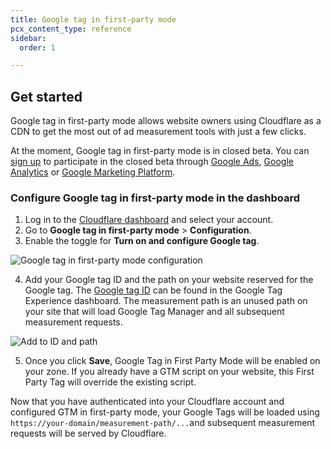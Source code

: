 ```yaml
---
title: Google tag in first-party mode
pcx_content_type: reference
sidebar:
  order: 1

---
```


## Get started

Google tag in first-party mode allows website owners using Cloudflare as a CDN to get the most out of ad measurement tools with just a few clicks.

At the moment, Google tag in first-party mode is in closed beta. You can [sign up](https://docs.google.com/forms/d/e/1FAIpQLSdOx5gL9HhSKH2eJ_LpaiCMAMnV6zPUy4-BrkA6ndc3AUNuCQ/viewform) to participate in the closed beta through [Google Ads](http://ads.google.com), [Google Analytics](http://analytics.google.com) or [Google Marketing Platform](https://marketingplatform.google.com/).

### Configure Google tag in first-party mode in the dashboard

1. Log in to the [Cloudflare dashboard](https://dash.cloudflare.com/login) and select your account.
2. Go to **Google tag in first-party mode** > **Configuration**.
3. Enable the toggle for **Turn on and configure Google tag**. 

![Google tag in first-party mode configuration](~/assets/images/google-tag-first-party-mode/google-tag-configuration.png)

4. Add your Google tag ID and the path on your website reserved for the Google tag. 
The [Google tag ID](https://support.google.com/analytics/answer/9539598?hl=en) can be found in the Google Tag Experience dashboard. The measurement path is an unused path on your site that will load Google Tag Manager and all subsequent measurement requests.  

![Add to ID and path](~/assets/images/google-tag-first-party-mode/google-tag-id-path.png)

5. Once you click **Save**, Google Tag in First Party Mode will be enabled on your zone. If you already have a GTM script on your website, this First Party Tag will override the existing script.

Now that you have authenticated into your Cloudflare account and configured GTM in first-party mode, your Google Tags will be loaded using `https://your-domain/measurement-path/...`and subsequent measurement requests will be served by Cloudflare.

